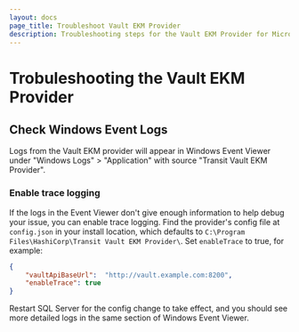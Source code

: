 ```yaml
---
layout: docs
page_title: Troubleshoot Vault EKM Provider
description: Troubleshooting steps for the Vault EKM Provider for Microsoft SQL Server.
---
```


# Trobuleshooting the Vault EKM Provider

## Check Windows Event Logs

Logs from the Vault EKM provider will appear in Windows Event Viewer under
"Windows Logs" > "Application" with source "Transit Vault EKM Provider".

### Enable trace logging

If the logs in the Event Viewer don't give enough information to help debug
your issue, you can enable trace logging. Find the provider's config file at
`config.json` in your install location, which defaults to
`C:\Program Files\HashiCorp\Transit Vault EKM Provider\`. Set `enableTrace` to
true, for example:

```json
{
    "vaultApiBaseUrl":  "http://vault.example.com:8200",
    "enableTrace": true
}
```

Restart SQL Server for the config change to take effect, and you should see more
detailed logs in the same section of Windows Event Viewer.
